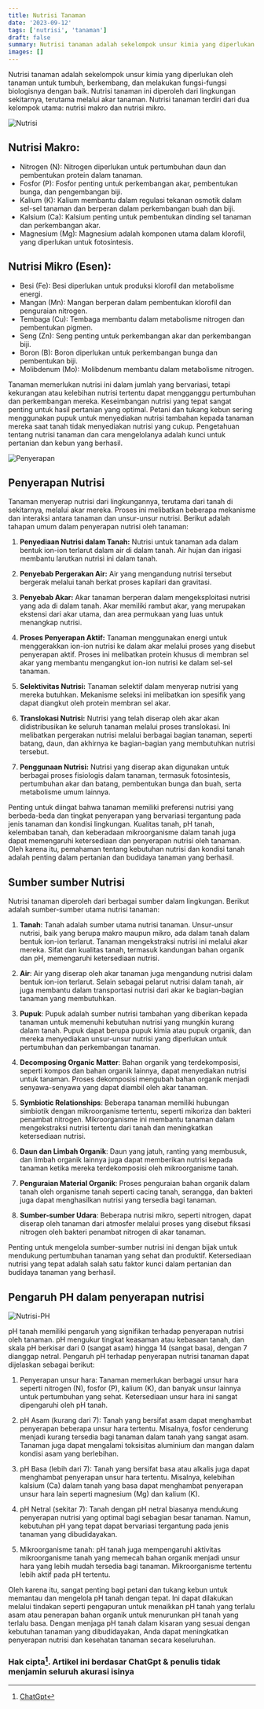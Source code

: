 ```yaml
---
title: Nutrisi Tanaman
date: '2023-09-12'
tags: ['nutrisi', 'tanaman']
draft: false
summary: Nutrisi tanaman adalah sekelompok unsur kimia yang diperlukan oleh tanaman untuk tumbuh
images: []
---
```


Nutrisi tanaman adalah sekelompok unsur kimia yang diperlukan oleh tanaman untuk tumbuh, berkembang, dan melakukan fungsi-fungsi biologisnya dengan baik. Nutrisi tanaman ini diperoleh dari lingkungan sekitarnya, terutama melalui akar tanaman. Nutrisi tanaman terdiri dari dua kelompok utama: nutrisi makro dan nutrisi mikro.

![Nutrisi](/static/images/hidroponik/nutrisi.jpg)

## Nutrisi Makro:

- Nitrogen (N): Nitrogen diperlukan untuk pertumbuhan daun dan pembentukan protein dalam tanaman.
- Fosfor (P): Fosfor penting untuk perkembangan akar, pembentukan bunga, dan pengembangan biji.
- Kalium (K): Kalium membantu dalam regulasi tekanan osmotik dalam sel-sel tanaman dan berperan dalam perkembangan buah dan biji.
- Kalsium (Ca): Kalsium penting untuk pembentukan dinding sel tanaman dan perkembangan akar.
- Magnesium (Mg): Magnesium adalah komponen utama dalam klorofil, yang diperlukan untuk fotosintesis.

## Nutrisi Mikro (Esen):

- Besi (Fe): Besi diperlukan untuk produksi klorofil dan metabolisme energi.
- Mangan (Mn): Mangan berperan dalam pembentukan klorofil dan penguraian nitrogen.
- Tembaga (Cu): Tembaga membantu dalam metabolisme nitrogen dan pembentukan pigmen.
- Seng (Zn): Seng penting untuk perkembangan akar dan perkembangan biji.
- Boron (B): Boron diperlukan untuk perkembangan bunga dan pembentukan biji.
- Molibdenum (Mo): Molibdenum membantu dalam metabolisme nitrogen.

Tanaman memerlukan nutrisi ini dalam jumlah yang bervariasi, tetapi kekurangan atau kelebihan nutrisi tertentu dapat mengganggu pertumbuhan dan perkembangan mereka. Keseimbangan nutrisi yang tepat sangat penting untuk hasil pertanian yang optimal. Petani dan tukang kebun sering menggunakan pupuk untuk menyediakan nutrisi tambahan kepada tanaman mereka saat tanah tidak menyediakan nutrisi yang cukup. Pengetahuan tentang nutrisi tanaman dan cara mengelolanya adalah kunci untuk pertanian dan kebun yang berhasil.

![Penyerapan](/static/images/hidroponik/penyerapan-air-hara.jpg)

## Penyerapan Nutrisi

Tanaman menyerap nutrisi dari lingkungannya, terutama dari tanah di sekitarnya, melalui akar mereka. Proses ini melibatkan beberapa mekanisme dan interaksi antara tanaman dan unsur-unsur nutrisi. Berikut adalah tahapan umum dalam penyerapan nutrisi oleh tanaman:

1. **Penyediaan Nutrisi dalam Tanah:** Nutrisi untuk tanaman ada dalam bentuk ion-ion terlarut dalam air di dalam tanah. Air hujan dan irigasi membantu larutkan nutrisi ini dalam tanah.

2. **Penyebab Pergerakan Air:** Air yang mengandung nutrisi tersebut bergerak melalui tanah berkat proses kapilari dan gravitasi.

3. **Penyebab Akar:** Akar tanaman berperan dalam mengeksploitasi nutrisi yang ada di dalam tanah. Akar memiliki rambut akar, yang merupakan ekstensi dari akar utama, dan area permukaan yang luas untuk menangkap nutrisi.

4. **Proses Penyerapan Aktif:** Tanaman menggunakan energi untuk menggerakkan ion-ion nutrisi ke dalam akar melalui proses yang disebut penyerapan aktif. Proses ini melibatkan protein khusus di membran sel akar yang membantu mengangkut ion-ion nutrisi ke dalam sel-sel tanaman.

5. **Selektivitas Nutrisi:** Tanaman selektif dalam menyerap nutrisi yang mereka butuhkan. Mekanisme seleksi ini melibatkan ion spesifik yang dapat diangkut oleh protein membran sel akar.

6. **Translokasi Nutrisi:** Nutrisi yang telah diserap oleh akar akan didistribusikan ke seluruh tanaman melalui proses translokasi. Ini melibatkan pergerakan nutrisi melalui berbagai bagian tanaman, seperti batang, daun, dan akhirnya ke bagian-bagian yang membutuhkan nutrisi tersebut.

7. **Penggunaan Nutrisi:** Nutrisi yang diserap akan digunakan untuk berbagai proses fisiologis dalam tanaman, termasuk fotosintesis, pertumbuhan akar dan batang, pembentukan bunga dan buah, serta metabolisme umum lainnya.

Penting untuk diingat bahwa tanaman memiliki preferensi nutrisi yang berbeda-beda dan tingkat penyerapan yang bervariasi tergantung pada jenis tanaman dan kondisi lingkungan. Kualitas tanah, pH tanah, kelembaban tanah, dan keberadaan mikroorganisme dalam tanah juga dapat memengaruhi ketersediaan dan penyerapan nutrisi oleh tanaman. Oleh karena itu, pemahaman tentang kebutuhan nutrisi dan kondisi tanah adalah penting dalam pertanian dan budidaya tanaman yang berhasil.

## Sumber sumber Nutrisi

Nutrisi tanaman diperoleh dari berbagai sumber dalam lingkungan. Berikut adalah sumber-sumber utama nutrisi tanaman:

1. **Tanah**: Tanah adalah sumber utama nutrisi tanaman. Unsur-unsur nutrisi, baik yang berupa makro maupun mikro, ada dalam tanah dalam bentuk ion-ion terlarut. Tanaman mengekstraksi nutrisi ini melalui akar mereka. Sifat dan kualitas tanah, termasuk kandungan bahan organik dan pH, memengaruhi ketersediaan nutrisi.

2. **Air**: Air yang diserap oleh akar tanaman juga mengandung nutrisi dalam bentuk ion-ion terlarut. Selain sebagai pelarut nutrisi dalam tanah, air juga membantu dalam transportasi nutrisi dari akar ke bagian-bagian tanaman yang membutuhkan.

3. **Pupuk**: Pupuk adalah sumber nutrisi tambahan yang diberikan kepada tanaman untuk memenuhi kebutuhan nutrisi yang mungkin kurang dalam tanah. Pupuk dapat berupa pupuk kimia atau pupuk organik, dan mereka menyediakan unsur-unsur nutrisi yang diperlukan untuk pertumbuhan dan perkembangan tanaman.

4. **Decomposing Organic Matter**: Bahan organik yang terdekomposisi, seperti kompos dan bahan organik lainnya, dapat menyediakan nutrisi untuk tanaman. Proses dekomposisi mengubah bahan organik menjadi senyawa-senyawa yang dapat diambil oleh akar tanaman.

5. **Symbiotic Relationships**: Beberapa tanaman memiliki hubungan simbiotik dengan mikroorganisme tertentu, seperti mikoriza dan bakteri penambat nitrogen. Mikroorganisme ini membantu tanaman dalam mengekstraksi nutrisi tertentu dari tanah dan meningkatkan ketersediaan nutrisi.

6. **Daun dan Limbah Organik**: Daun yang jatuh, ranting yang membusuk, dan limbah organik lainnya juga dapat memberikan nutrisi kepada tanaman ketika mereka terdekomposisi oleh mikroorganisme tanah.

7. **Penguraian Material Organik**: Proses penguraian bahan organik dalam tanah oleh organisme tanah seperti cacing tanah, serangga, dan bakteri juga dapat menghasilkan nutrisi yang tersedia bagi tanaman.

8. **Sumber-sumber Udara**: Beberapa nutrisi mikro, seperti nitrogen, dapat diserap oleh tanaman dari atmosfer melalui proses yang disebut fiksasi nitrogen oleh bakteri penambat nitrogen di akar tanaman.

Penting untuk mengelola sumber-sumber nutrisi ini dengan bijak untuk mendukung pertumbuhan tanaman yang sehat dan produktif. Ketersediaan nutrisi yang tepat adalah salah satu faktor kunci dalam pertanian dan budidaya tanaman yang berhasil.

## Pengaruh PH dalam penyerapan nutrisi

![Nutrisi-PH](/static/images/hidroponik/nutrisi-ph.png)

pH tanah memiliki pengaruh yang signifikan terhadap penyerapan nutrisi oleh tanaman. pH mengukur tingkat keasaman atau kebasaan tanah, dan skala pH berkisar dari 0 (sangat asam) hingga 14 (sangat basa), dengan 7 dianggap netral. Pengaruh pH terhadap penyerapan nutrisi tanaman dapat dijelaskan sebagai berikut:

1. Penyerapan unsur hara: Tanaman memerlukan berbagai unsur hara seperti nitrogen (N), fosfor (P), kalium (K), dan banyak unsur lainnya untuk pertumbuhan yang sehat. Ketersediaan unsur hara ini sangat dipengaruhi oleh pH tanah.

2. pH Asam (kurang dari 7): Tanah yang bersifat asam dapat menghambat penyerapan beberapa unsur hara tertentu. Misalnya, fosfor cenderung menjadi kurang tersedia bagi tanaman dalam tanah yang sangat asam. Tanaman juga dapat mengalami toksisitas aluminium dan mangan dalam kondisi asam yang berlebihan.

3. pH Basa (lebih dari 7): Tanah yang bersifat basa atau alkalis juga dapat menghambat penyerapan unsur hara tertentu. Misalnya, kelebihan kalsium (Ca) dalam tanah yang basa dapat menghambat penyerapan unsur hara lain seperti magnesium (Mg) dan kalium (K).

4. pH Netral (sekitar 7): Tanah dengan pH netral biasanya mendukung penyerapan nutrisi yang optimal bagi sebagian besar tanaman. Namun, kebutuhan pH yang tepat dapat bervariasi tergantung pada jenis tanaman yang dibudidayakan.

5. Mikroorganisme tanah: pH tanah juga mempengaruhi aktivitas mikroorganisme tanah yang memecah bahan organik menjadi unsur hara yang lebih mudah tersedia bagi tanaman. Mikroorganisme tertentu lebih aktif pada pH tertentu.

Oleh karena itu, sangat penting bagi petani dan tukang kebun untuk memantau dan mengelola pH tanah dengan tepat. Ini dapat dilakukan melalui tindakan seperti pengapuran untuk menaikkan pH tanah yang terlalu asam atau penerapan bahan organik untuk menurunkan pH tanah yang terlalu basa. Dengan menjaga pH tanah dalam kisaran yang sesuai dengan kebutuhan tanaman yang dibudidayakan, Anda dapat meningkatkan penyerapan nutrisi dan kesehatan tanaman secara keseluruhan.

### Hak cipta[^1]. Artikel ini berdasar ChatGpt & penulis tidak menjamin seluruh akurasi isinya

[^1]: [ChatGpt](https://chat.openai.com)
